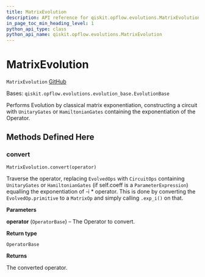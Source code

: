 ```yaml
---
title: MatrixEvolution
description: API reference for qiskit.opflow.evolutions.MatrixEvolution
in_page_toc_min_heading_level: 1
python_api_type: class
python_api_name: qiskit.opflow.evolutions.MatrixEvolution
---
```


# MatrixEvolution

<span id="qiskit.opflow.evolutions.MatrixEvolution" />

`MatrixEvolution` [GitHub](https://github.com/qiskit/qiskit/tree/stable/0.19/qiskit/opflow/evolutions/matrix_evolution.py "view source code")

Bases: `qiskit.opflow.evolutions.evolution_base.EvolutionBase`

Performs Evolution by classical matrix exponentiation, constructing a circuit with `UnitaryGates` or `HamiltonianGates` containing the exponentiation of the Operator.

## Methods Defined Here

### convert

<span id="qiskit.opflow.evolutions.MatrixEvolution.convert" />

`MatrixEvolution.convert(operator)`

Traverse the operator, replacing `EvolvedOps` with `CircuitOps` containing `UnitaryGates` or `HamiltonianGates` (if self.coeff is a `ParameterExpression`) equalling the exponentiation of -i \* operator. This is done by converting the `EvolvedOp.primitive` to a `MatrixOp` and simply calling `.exp_i()` on that.

**Parameters**

**operator** (`OperatorBase`) – The Operator to convert.

**Return type**

`OperatorBase`

**Returns**

The converted operator.

